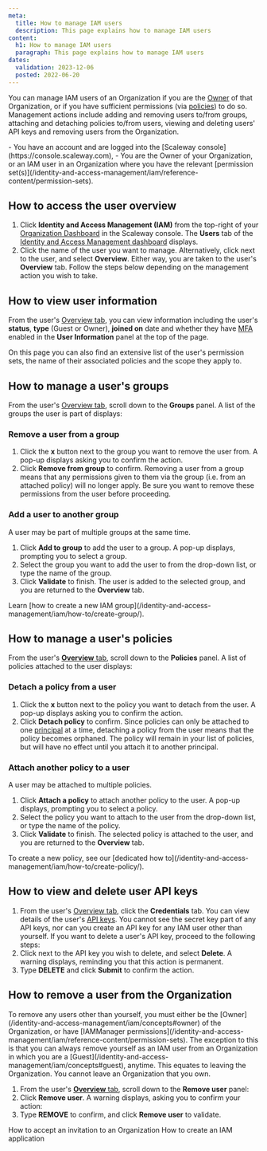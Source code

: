 ```yaml
---
meta:
  title: How to manage IAM users
  description: This page explains how to manage IAM users
content:
  h1: How to manage IAM users
  paragraph: This page explains how to manage IAM users
dates:
  validation: 2023-12-06
  posted: 2022-06-20
---
```


You can manage IAM users of an Organization if you are the [Owner](/identity-and-access-management/iam/concepts/#owner) of that Organization, or if you have sufficient permissions (via [policies](/identity-and-access-management/iam/concepts/#policy)) to do so. Management actions include adding and removing users to/from groups, attaching and detaching policies to/from users, viewing and deleting users' API keys and removing users from the Organization.

<Message type="requirement">
  - You have an account and are logged into the [Scaleway console](https://console.scaleway.com),
  - You are the Owner of your Organization, or an IAM user in an Organization where you have the relevant [permission set(s)](/identity-and-access-management/iam/reference-content/permission-sets).
</Message>

## How to access the user overview

1. Click **Identity and Access Management (IAM)** from the top-right of your [Organization Dashboard](https://console.scaleway.com/organization) in the Scaleway console. The **Users** tab of the [Identity and Access Management dashboard](https://console.scaleway.com/iam/users) displays.
    <Lightbox src="scaleway-iam-users-dashboard.webp" alt="" />
2. Click the name of the user you want to manage. Alternatively, click <Icon name="more" /> next to the user, and select **Overview**. Either way, you are taken to the user's **Overview** tab.
    Follow the steps below depending on the management action you wish to take.

## How to view user information

From the user's [Overview tab](#how-to-access-the-user-overview), you can view information including the user's **status**, **type** (Guest or Owner), **joined on** date and whether they have [MFA](/console/account/concepts/#multifactor-authentication) enabled in the **User Information** panel at the top of the page.

On this page you can also find an extensive list of the user's permission sets, the name of their associated policies and the scope they apply to.

<Lightbox src="scaleway-user-info.webp" alt="" />

## How to manage a user's groups

From the user's [Overview tab](#how-to-access-the-user-overview), scroll down to the **Groups** panel. A list of the groups the user is part of displays:

<Lightbox src="scaleway-groups-overview.webp" alt="" />

### Remove a user from a group

1. Click the **x** button next to the group you want to remove the user from. A pop-up displays asking you to confirm the action.
2. Click **Remove from group** to confirm.
    <Message type="important">
      Removing a user from a group means that any permissions given to them via the group (i.e. from an attached policy) will no longer apply. Be sure you want to remove these permissions from the user before proceeding.
    </Message>

### Add a user to another group

A user may be part of multiple groups at the same time.

1. Click **Add to group** to add the user to a group. A pop-up displays, prompting you to select a group.
2. Select the group you want to add the user to from the drop-down list, or type the name of the group.
3. Click **Validate** to finish.
    The user is added to the selected group, and you are returned to the **Overview** tab.

<Message type="tip">
 Learn [how to create a new IAM group](/identity-and-access-management/iam/how-to/create-group/).
</Message>

## How to manage a user's policies

From the user's [**Overview** tab](#how-to-access-the-user-overview), scroll down to the **Policies** panel. A list of policies attached to the user displays:

<Lightbox src="scaleway-iam-policies.webp" alt="" />

### Detach a policy from a user

1. Click the **x** button next to the policy you want to detach from the user. A pop-up displays asking you to confirm the action.
2. Click **Detach policy** to confirm.
    <Message type="important">
      Since policies can only be attached to one [principal](/identity-and-access-management/iam/concepts/#principal) at a time, detaching a policy from the user means that the policy becomes orphaned. The policy will remain in your list of policies, but will have no effect until you attach it to another principal.
    </Message>

### Attach another policy to a user

A user may be attached to multiple policies.

1. Click **Attach a policy** to attach another policy to the user. A pop-up displays, prompting you to select a policy.
2. Select the policy you want to attach to the user from the drop-down list, or type the name of the policy.
3. Click **Validate** to finish.
    The selected policy is attached to the user, and you are returned to the **Overview** tab.

<Message type="tip">
  To create a new policy, see our [dedicated how to](/identity-and-access-management/iam/how-to/create-policy/).
</Message>

## How to view and delete user API keys

1. From the user's [Overview tab](#how-to-access-the-user-overview), click the **Credentials** tab.
    You can view details of the user's [API keys](/identity-and-access-management/iam/how-to/create-api-keys/).
    <Lightbox src="scaleway-api-key.webp" alt="" />
    <Message type="note">
      You cannot see the secret key part of any API keys, nor can you create an API key for any IAM user other than yourself.
    </Message>
    If you want to delete a user's API key, proceed to the following steps:
2. Click <Icon name="more" /> next to the API key you wish to delete, and select **Delete**.
    A warning displays, reminding you that this action is permanent.
3. Type **DELETE** and click **Submit** to confirm the action.

## How to remove a user from the Organization

<Message type="note">
  To remove any users other than yourself, you must either be the [Owner](/identity-and-access-management/iam/concepts#owner) of the Organization, or have [IAMManager permissions](/identity-and-access-management/iam/reference-content/permission-sets). The exception to this is that you can always remove yourself as an IAM user from an Organization in which you are a [Guest](/identity-and-access-management/iam/concepts#guest), anytime. This equates to leaving the Organization. You cannot leave an Organization that you own.
</Message>

1. From the user's [**Overview** tab](#how-to-access-the-user-overview), scroll down to the **Remove user** panel:
    <Lightbox src="scaleway-remove-user.webp" alt="" />
2. Click **Remove user**. A warning displays, asking you to confirm your action:
    <Lightbox src="scaleway-remove-user-popup.webp" alt="A pop up box displaying a warning: Removing a user from this Organization automatically deletes their API keys, and any policies directly attached to them become orphaned" />
3. Type **REMOVE** to confirm, and click **Remove user** to validate.

<Navigation title="See Also">
  <PreviousButton to="/identity-and-access-management/iam/how-to/accept-invitation-to-orga/">How to accept an invitation to an Organization</PreviousButton>
  <NextButton to="/identity-and-access-management/iam/how-to/create-application/">How to create an IAM application</NextButton>
</Navigation>